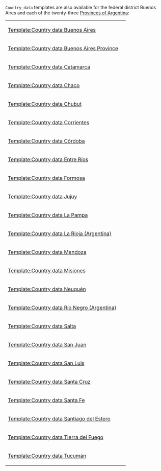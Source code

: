 {{documentation subpage}}
<tt>Country_data</tt> templates are also available for the federal district Buenos Aires and each of the twenty-three [[Provinces of Argentina]]:
{| style="background-color:#ecfcf4"
| [[Template:Country data Buenos Aires]] || {{flag|Buenos Aires}}
|-
| [[Template:Country data Buenos Aires Province]] || {{flag|Buenos Aires Province}}
|-
| [[Template:Country data Catamarca]] || {{flag|Catamarca}}
|-
| [[Template:Country data Chaco]] || {{flag|Chaco}}
|-
| [[Template:Country data Chubut]] || {{flag|Chubut}}
|-
| [[Template:Country data Corrientes]] || {{flag|Corrientes}}
|-
| [[Template:Country data Córdoba]] || {{flag|Córdoba}}
|-
| [[Template:Country data Entre Ríos]] || {{flag|Entre Ríos}}
|-
| [[Template:Country data Formosa]] || {{flag|Formosa}}
|-
| [[Template:Country data Jujuy]] || {{flag|Jujuy}}
|-
| [[Template:Country data La Pampa]] || {{flag|La Pampa}}
|-
| [[Template:Country data La Rioja (Argentina)]]|| {{flag|La Rioja (Argentina)|name=La Rioja}}
|-
| [[Template:Country data Mendoza]] || {{flag|Mendoza}}
|-
| [[Template:Country data Misiones]] || {{flag|Misiones}}
|-
| [[Template:Country data Neuquén]] || {{flag|Neuquén}}
|-
| [[Template:Country data Río Negro (Argentina)]] || {{flag|Río Negro (Argentina)|name=Río Negro}}
|-
| [[Template:Country data Salta]] || {{flag|Salta}}
|-
| [[Template:Country data San Juan]] || {{flag|San Juan}}
|-
| [[Template:Country data San Luis]] || {{flag|San Luis}}
|-
| [[Template:Country data Santa Cruz]] || {{flag|Santa Cruz}}
|-
| [[Template:Country data Santa Fe]] || {{flag|Santa Fe}}
|-
| [[Template:Country data Santiago del Estero]] || {{flag|Santiago del Estero}}
|-
| [[Template:Country data Tierra del Fuego]] || {{flag|Tierra del Fuego}}
|-
| [[Template:Country data Tucumán]] || {{flag|Tucumán}}
|}
<includeonly>
{{National country data categories|Argentina}}
</includeonly>